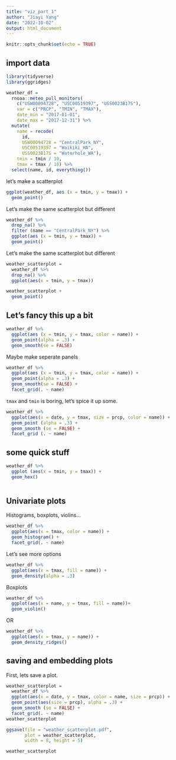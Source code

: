 ```yaml
---
title: "viz_part_1"
author: "Jiayi Yang"
date: "2022-10-02"
output: html_document
---
```


```r
knitr::opts_chunk$set(echo = TRUE)
```

## import data

```r
library(tidyverse)
library(ggridges)
```

```r
weather_df = 
  rnoaa::meteo_pull_monitors(
    c("USW00094728", "USC00519397", "USS0023B17S"),
    var = c("PRCP", "TMIN", "TMAX"), 
    date_min = "2017-01-01",
    date_max = "2017-12-31") %>%
  mutate(
    name = recode(
      id, 
      USW00094728 = "CentralPark_NY", 
      USC00519397 = "Waikiki_HA",
      USS0023B17S = "Waterhole_WA"),
    tmin = tmin / 10,
    tmax = tmax / 10) %>%
  select(name, id, everything())
```

let's make a scatterplot

```r
ggplot(weather_df, aes (x = tmin, y = tmax)) +
  geom_point()
```

Let's make the same scatterplot but different

```r

weather_df %>% 
  drop_na() %>% 
  filter (name == "CentralPark_NY") %>% 
  ggplot(aes (x = tmin, y = tmax)) +
  geom_point()
```

Let's make the same scatterplot but different
```r
weather_scatterplot = 
  weather_df %>% 
  drop_na() %>% 
  ggplot(aes(x = tmin, y = tmax))

weather_scatterplot +
  geom_point()
```
## Let's fancy this up a bit

```r
weather_df %>% 
  ggplot(aes (x = tmin, y = tmax, color = name)) +
  geom_point(alpha = .3) +
  geom_smooth(se = FALSE)
```

Maybe make seperate panels

```r
weather_df %>% 
  ggplot(aes (x = tmin, y = tmax, color = name)) +
  geom_point(alpha = .3) +
  geom_smooth(se = FALSE) +
  facet_grid(. ~ name)

```

`tmax` and `tmin` is boring, let's spice it up some.
```r

weather_df %>% 
  ggplot(aes(x = date, y = tmax, size = prcp, color = name)) +
  geom_point (alpha = .3) +
  geom_smooth (se = FALSE) +
  facet_grid (. ~ name)
```

## some quick stuff
```r

weather_df %>% 
  ggplot (aes(x = tmin, y = tmax)) +
  geom_hex()
  
```
## Univariate plots
Histograms, boxplots, violins...

```r

weather_df %>% 
  ggplot(aes(x = tmax, color = name)) +
  geom_histogram() +
  facet_grid(. ~ name)
```

Let's see more options

```r
weather_df %>% 
  ggplot(aes(x = tmax, fill = name)) +
  geom_density(alpha = .3)
```
Boxplots

```r
weather_df %>% 
  ggplot(aes(x = name, y = tmax, fill = name))+
  geom_violin()
```

OR

```r
weather_df %>% 
  ggplot(aes(x = tmax, y = name)) +
  geom_density_ridges()
```


## saving and embedding plots
First, lets save a plot.
```r
weather_scatterplot = 
  weather_df %>% 
  ggplot(aes(x = date, y = tmax, color = name, size = prcp)) +
  geom_point(aes(size = prcp), alpha = .3) +
  geom_smooth (se = FALSE) +
  facet_grid(. ~ name)
weather_scatterplot

ggsave(file = "weather_scatterplot.pdf", 
       plot = weather_scatterplot, 
       width = 8, height = 5)
```
```r
weather_scatterplot
```


